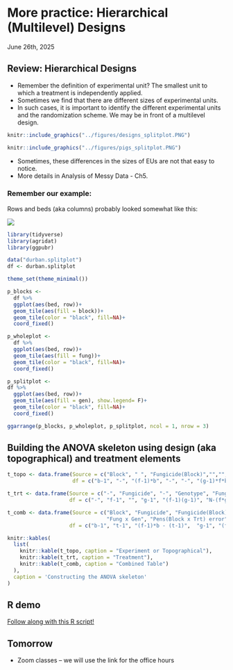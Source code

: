 # More practice: Hierarchical (Multilevel) Designs 
June 26th, 2025  

## Review: Hierarchical Designs 

- Remember the definition of experimental unit? The smallest unit to which a treatment is independently applied. 
- Sometimes we find that there are different sizes of experimental units. 
- In such cases, it is important to identify the different experimental units and the randomization scheme. We may be in front of a multilevel design. 

```r
knitr::include_graphics("../figures/designs_splitplot.PNG")
```

```r
knitr::include_graphics("../figures/pigs_splitplot.PNG")
```

- Sometimes, these differences in the sizes of EUs are not that easy to notice.  
- More details in Analysis of Messy Data - Ch5. 

### Remember our example:  

Rows and beds (aka columns) probably looked somewhat like this: 

![](https://www.pnw.coop/images/651/images/strip4.jpg)

```r
library(tidyverse)
library(agridat)
library(ggpubr)

data("durban.splitplot")
df <- durban.splitplot

theme_set(theme_minimal())

p_blocks <- 
  df %>% 
  ggplot(aes(bed, row))+
  geom_tile(aes(fill = block))+
  geom_tile(color = "black", fill=NA)+
  coord_fixed()

p_wholeplot <-
  df %>% 
  ggplot(aes(bed, row))+
  geom_tile(aes(fill = fung))+
  geom_tile(color = "black", fill=NA)+
  coord_fixed()

p_splitplot <- 
df %>% 
  ggplot(aes(bed, row))+
  geom_tile(aes(fill = gen), show.legend= F)+
  geom_tile(color = "black", fill=NA)+
  coord_fixed()

ggarrange(p_blocks, p_wholeplot, p_splitplot, ncol = 1, nrow = 3)
```



## Building the ANOVA skeleton using design (aka topographical) and treatment elements  

```r
t_topo <- data.frame(Source = c("Block", " ", "Fungicide(Block)","","","Gen(Fung x Block)", "Total"),
                     df = c("b-1", "-", "(f-1)*b", "-", "-", "(g-1)*f*b", "N-1"))

t_trt <- data.frame(Source = c("-", "Fungicide", "-", "Genotype", "Fung x Gen", "Parallels", "Total"),
                    df = c("-", "f-1", "", "g-1", "(f-1)(g-1)", "N-(f*g)", "N-1"))

t_comb <- data.frame(Source = c("Block", "Fungicide", "Fungicide(Block)", "Genotype",
                                "Fung x Gen", "Pens(Block x Trt) error", "Total"),
                    df = c("b-1", "t-1", "(f-1)*b - (t-1)",  "g-1", "(f-1)(g-1)", "(g-1)* f * b - (g-1 + (f-1)(g-1))", "N-1"))

knitr::kables(
  list(
    knitr::kable(t_topo, caption = "Experiment or Topographical"),
    knitr::kable(t_trt, caption = "Treatment"),
    knitr::kable(t_comb, caption = "Combined Table")
  ),
  caption = 'Constructing the ANOVA skeleton'
)
```

## R demo 

[Follow along with this R script!](../scripts/06252025_splitplot2.Rmd)

## Tomorrow  

- Zoom classes -- we will use the link for the office hours 

